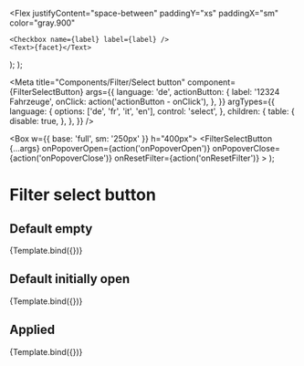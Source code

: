 


  <Flex
    justifyContent="space-between"
    paddingY="xs"
    paddingX="sm"
    color="gray.900"
  >
    <Checkbox name={label} label={label} />
    <Text>{facet}</Text>
  </Flex>
);

  <Stack spacing="sm">
    <CheckBoxFilter label="Benzin" facet="23" />
    <CheckBoxFilter label="Diesel" facet="4" />
    <CheckBoxFilter label="Elektro" facet="8" />
    <CheckBoxFilter label="Hybrid" facet="55" />
  </Stack>
);

<Meta
  title="Components/Filter/Select button"
  component={FilterSelectButton}
  args={{
    language: 'de',
    actionButton: {
      label: '12324 Fahrzeuge',
      onClick: action('actionButton - onClick'),
    },
  }}
  argTypes={{
    language: {
      options: ['de', 'fr', 'it', 'en'],
      control: 'select',
    },
    children: {
      table: {
        disable: true,
      },
    },
  }}
/>

  <Box w={{ base: 'full', sm: '250px' }} h="400px">
    <FilterSelectButton
      {...args}
      onPopoverOpen={action('onPopoverOpen')}
      onPopoverClose={action('onPopoverClose')}
      onResetFilter={action('onResetFilter')}
    >
      <DummyFilter />
    </FilterSelectButton>
  </Box>
);

# Filter select button

<ArgsTable of={FilterSelectButton} />

## Default empty

<Canvas>
  <Story
    name="Default empty"
    args={{
      label: 'Treibstoff',
    }}
    argTypes={{
      actionButton: {
        table: {
          disable: true,
        },
      },
    }}
  >
    {Template.bind({})}
  </Story>
</Canvas>

## Default initially open

<Canvas>
  <Story
    name="Default initially open"
    args={{
      label: 'Treibstoff',
      initialPopoverState: 'open',
    }}
    argTypes={{
      initialPopoverState: {
        options: ['open', 'closed'],
        control: 'select',
      },
      actionButton: {
        table: {
          disable: true,
        },
      },
    }}
  >
    {Template.bind({})}
  </Story>
</Canvas>

## Applied

<Canvas>
  <Story
    name="Applied"
    args={{
      label: 'Treibstoff',
      displayValue: 'Benzin, Diesel, Elektro, Hybrid, Plug-In',
      numberOfAppliedFilters: 5,
      isApplied: true,
    }}
    argTypes={{
      isApplied: {
        table: {
          disable: true,
        },
      },
    }}
  >
    {Template.bind({})}
  </Story>
</Canvas>
